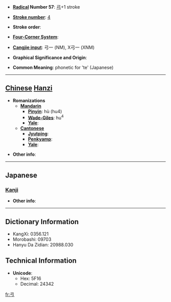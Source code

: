* '''[[Wiktionary:Chinese radical index| Radical]] Number 57''': [[Wiktionary:Chinese radical index 弓|弓]]+1 stroke

* '''[[Wiktionary:Chinese total strokes index|Stroke number]]''': [[Wiktionary:Chinese total strokes index 4|4]]

* '''Stroke order''': 

* '''[[Wiktionary:Chinese four corner index|Four-Corner System]]''': 

* '''[[Wiktionary:Chinese Cangjie index|Cangjie input]]''': 弓一 (NM), X弓一 (XNM)

* '''Graphical Significance and Origin''': 

* '''Common Meaning''': phonetic for 'te' (Japanese)

----

== [[Chinese]] [[Hanzi]] ==

* '''Romanizations'''
** '''[[Mandarin]]'''
*** '''[[Pinyin]]''': hù (hu4)
*** '''[[Wade-Giles]]''': hu<sup>4</sup>
*** '''[[Yale]]''': 
** '''[[Cantonese]]'''
*** '''[[Jyutping]]''':
*** '''[[Penkyamp]]''': 
*** '''[[Yale]]''': 

* '''Other info''': 

----

==Japanese==
===[[Kanji]]===
{{kanji|on readings=|kun readings=[[て]] (te)}}

* '''Other info''':  

----

== Dictionary Information ==

* KangXi: 0356.121
* Morobashi: 09703
* Hanyu Da Zidian: 20988.030

== Technical Information ==

* '''Unicode''':
** Hex: 5F16
** Decimal: 24342

[[fr:弖]]
